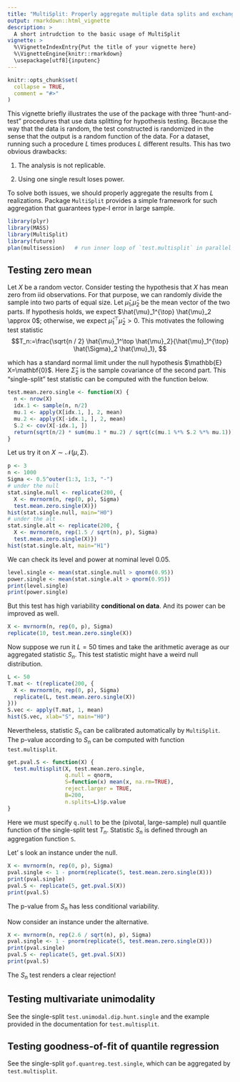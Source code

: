 ```yaml
---
title: "MultiSplit: Properly aggregate multiple data splits and exchangeable p-values"
output: rmarkdown::html_vignette
description: >
  A short intrudction to the basic usage of MultiSplit
vignette: >
  %\VignetteIndexEntry{Put the title of your vignette here}
  %\VignetteEngine{knitr::rmarkdown}
  \usepackage[utf8]{inputenc}
---
```


```r
knitr::opts_chunk$set(
  collapse = TRUE,
  comment = "#>"
)
```

This vignette briefly illustrates the use of the package with three "hunt-and-test" procedures that use data splitting for hypothesis testing. Because the way that the data is random, the test constructed is randomized in the sense that the output is a random function of the data. For a dataset, running such a procedure $L$ times produces $L$ different results. This has two obvious drawbacks:

1.  The analysis is not replicable.

2.  Using one single result loses power.

To solve both issues, we should properly aggregate the results from $L$ realizations. Package `MultiSplit` provides a simple framework for such aggregation that guarantees type-I error in large sample.

```r
library(plyr)
library(MASS)
library(MultiSplit)
library(future)
plan(multisession)   # run inner loop of `test.multisplit` in parallel
```

## Testing zero mean

Let $X$ be a random vector. Consider testing the hypothesis that $X$ has mean zero from iid observations. For that purpose, we can randomly divide the sample into two parts of equal size. Let $\hat{\mu}_1$,$\hat{\mu}_2$ be the mean vector of the two parts. If hypothesis holds, we expect \$\\hat{\\mu}\_1\^{\\top} \\hat{\\mu}\_2 \\approx 0\$; otherwise, we expect $\hat{\mu}_1^{\top} \hat{\mu}_2 > 0$. This motivates the following test statistic $$T_n:=\frac{\sqrt{n / 2} \hat{\mu}_1^\top  \hat{\mu}_2}{\hat{\mu}_1^{\top} \hat{\Sigma}_2 \hat{\mu}_1}, $$

which has a standard normal limit under the null hypothesis \$\\mathbb{E} X=\\mathbf{0}\$. Here $\hat{\Sigma}_2$ is the sample covariance of the second part. This "single-split" test statistic can be computed with the function below.

```r
test.mean.zero.single <- function(X) {
  n <- nrow(X)
  idx.1 <- sample(n, n/2)
  mu.1 <- apply(X[idx.1, ], 2, mean)
  mu.2 <- apply(X[-idx.1, ], 2, mean)
  S.2 <- cov(X[-idx.1, ])
  return(sqrt(n/2) * sum(mu.1 * mu.2) / sqrt(c(mu.1 %*% S.2 %*% mu.1)))
}
```

Let us try it on $X \sim \mathcal{N}(\mu, \Sigma)$.

```r
p <- 3
n <- 1000
Sigma <- 0.5^outer(1:3, 1:3, "-")
# under the null
stat.single.null <- replicate(200, {
  X <- mvrnorm(n, rep(0, p), Sigma)
  test.mean.zero.single(X)})
hist(stat.single.null, main="H0")
# under the alt
stat.single.alt <- replicate(200, {
  X <- mvrnorm(n, rep(1.5 / sqrt(n), p), Sigma)
  test.mean.zero.single(X)})
hist(stat.single.alt, main="H1")
```

We can check its level and power at nominal level 0.05.

```r
level.single <- mean(stat.single.null > qnorm(0.95))
power.single <- mean(stat.single.alt > qnorm(0.95))
print(level.single)
print(power.single)
```

But this test has high variability **conditional on data**. And its power can be improved as well.

```r
X <- mvrnorm(n, rep(0, p), Sigma)
replicate(10, test.mean.zero.single(X))
```

Now suppose we run it $L=50$ times and take the arithmetic average as our aggregated statistic $S_n$. This test statistic might have a weird null distribution.

```r
L <- 50
T.mat <- t(replicate(200, {
  X <- mvrnorm(n, rep(0, p), Sigma)
  replicate(L, test.mean.zero.single(X))
}))
S.vec <- apply(T.mat, 1, mean)
hist(S.vec, xlab="S", main="H0")
```

Nevertheless, statistic $S_n$ can be calibrated automatically by `MultiSplit`. The p-value according to $S_n$ can be computed with function `test.multisplit`.

```r
get.pval.S <- function(X) {
  test.multisplit(X, test.mean.zero.single, 
                  q.null = qnorm, 
                  S=function(x) mean(x, na.rm=TRUE),
                  reject.larger = TRUE, 
                  B=200,
                  n.splits=L)$p.value
}
```

Here we must specify `q.null` to be the (pivotal, large-sample) null quantile function of the single-split test $T_n$. Statistic $S_n$ is defined through an aggregation function `S`.

Let' s look an instance under the null.

```r
X <- mvrnorm(n, rep(0, p), Sigma)
pval.single <- 1 - pnorm(replicate(5, test.mean.zero.single(X)))
print(pval.single)
pval.S <- replicate(5, get.pval.S(X))
print(pval.S)
```

The p-value from $S_n$ has less conditional variability.

Now consider an instance under the alternative.

```r
X <- mvrnorm(n, rep(2.6 / sqrt(n), p), Sigma)
pval.single <- 1 - pnorm(replicate(5, test.mean.zero.single(X)))
print(pval.single)
pval.S <- replicate(5, get.pval.S(X))
print(pval.S)
```

The $S_n$ test renders a clear rejection!

## Testing multivariate unimodality

See the single-split `test.unimodal.dip.hunt.single` and the example provided in the documentation for `test.multisplit`.

## Testing goodness-of-fit of quantile regression

See the single-split `gof.quantreg.test.single`, which can be aggregated by `test.multisplit`.
